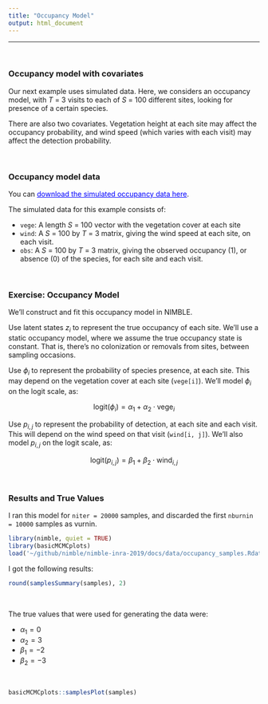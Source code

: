 ```yaml
---
title: "Occupancy Model"
output: html_document
---
```


---

\   

### Occupancy model with covariates

Our next example uses simulated data.  Here, we considers an occupancy model, with $T$ = 3 visits to each of $S$ = 100 different sites, looking for presence of a certain species.

There are also two covariates.  Vegetation height at each site may affect the occupancy probability, and wind speed (which varies with each visit) may affect the detection probability.

\   

### Occupancy model data

You can <a href="https://danielturek.github.io/nimble-inra-2019/data/occupancy_data.Rdata" style="color: blue">download the simulated occupancy data here</a>.

The simulated data for this example consists of:

- `vege`: A length $S$ = 100 vector with the vegetation cover at each site
- `wind`: A $S$ = 100 by $T$ = 3 matrix, giving the wind speed at each site, on each visit.
- `obs`: A $S$ = 100 by $T$ = 3 matrix, giving the observed occupancy (1), or absence (0) of the species, for each site and each visit.


\   

### Exercise: Occupancy Model

We'll construct and fit this occupancy model in NIMBLE.

Use latent states $z_i$ to represent the true occupancy of each site.  We'll use a static occupancy model, where we assume the true occupancy state is constant.  That is, there's no colonization or removals from sites, between sampling occasions.

Use $\phi_i$ to represent the probability of species presence, at each site.  This may depend on the vegetation cover at each site (`vege[i]`).  We'll model $\phi_i$ on the logit scale, as:

$$\text{logit}(\phi_i) = \alpha_1 + \alpha_2 \cdot \text{vege}_i$$

Use $p_{i,j}$ to represent the probability of detection, at each site and each visit.  This will depend on the wind speed on that visit (`wind[i, j]`).  We'll also model $p_{i,j}$ on the logit scale, as:

$$\text{logit}(p_{i,j}) = \beta_1 + \beta_2 \cdot \text{wind}_{i,j}$$

\   

### Results and True Values

I ran this model for `niter = 20000` samples, and discarded the first `nburnin = 10000` samples as vurnin.

```r
library(nimble, quiet = TRUE)
library(basicMCMCplots)
load('~/github/nimble/nimble-inra-2019/docs/data/occupancy_samples.Rdata')
```

I got the following results:

```r
round(samplesSummary(samples), 2)
```

\   

The true values that were used for generating the data were:

- $\alpha_1 = 0$
- $\alpha_2 = 3$
- $\beta_1 = -2$
- $\beta_2 = -3$

\   

```r
basicMCMCplots::samplesPlot(samples)
```





\  

\  

\  

\  

\  

\  

\  

\  

\  

\  

\  

\  

\  

\  





